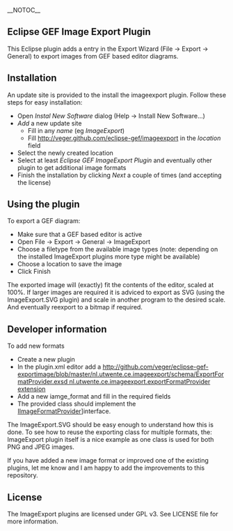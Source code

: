 __NOTOC__
== Eclipse GEF Image Export Plugin ==
This Eclipse plugin adds a entry in the Export Wizard (File &rarr; Export &rarr; General) to export images from GEF based editor diagrams.

== Installation ==

An update site is provided to the install the imageexport plugin.
Follow these steps for easy installation:
* Open ''Instal New Software'' dialog (Help &rarr; Install New Software...)
* ''Add'' a new update site
** Fill in any ''name'' (eg ''ImageExport'')
** Fill http://veger.github.com/eclipse-gef/imageexport in the ''location'' field
* Select the newly created location
* Select at least ''Eclipse GEF ImageExport Plugin'' and eventually other plugin to get additional image formats
* Finish the installation by clicking ''Next'' a couple of times (and accepting the license)

== Using the plugin ==

To export a GEF diagram:
* Make sure that a GEF based editor is active
* Open File &rarr; Export &rarr; General &rarr; ImageExport
* Choose a filetype from the available image types (note: depending on the installed ImageExport plugins more type might be available)
* Choose a location to save the image
* Click Finish

The exported image will (exactly) fit the contents of the editor, scaled at 100%.
If larger images are required it is adviced to export as SVG (using the ImageExport.SVG plugin) and scale in another program to the desired scale. And eventually reexport to a bitmap if required.

== Developer information ==
To add new formats
* Create a new plugin
* In the plugin.xml editor add a [[http://github.com/veger/eclipse-gef-exportimage/blob/master/nl.utwente.ce.imageexport/schema/ExportFormatProvider.exsd nl.utwente.ce.imageexport.exportFormatProvider extension]]
* Add a new iamge_format and fill in the required fields
* The provided class should implement the [http://github.com/veger/eclipse-gef-exportimage/blob/master/nl.utwente.ce.imageexport/src/nl/utwente/ce/imageexport/IImageFormatProvider.java IImageFormatProvider]]interface.

The ImageExport.SVG should be easy enough to understand how this is done.
To see how to reuse the exporting class for multiple formats, the: ImageExport plugin itself is a nice example as one class is used for both PNG and JPEG images.

If you have added a new image format or improved one of the existing plugins, let me know and I am happy to add the improvements to this repository.

== License ==
The ImageExport plugins are licensed under GPL v3. See LICENSE file for more information.
